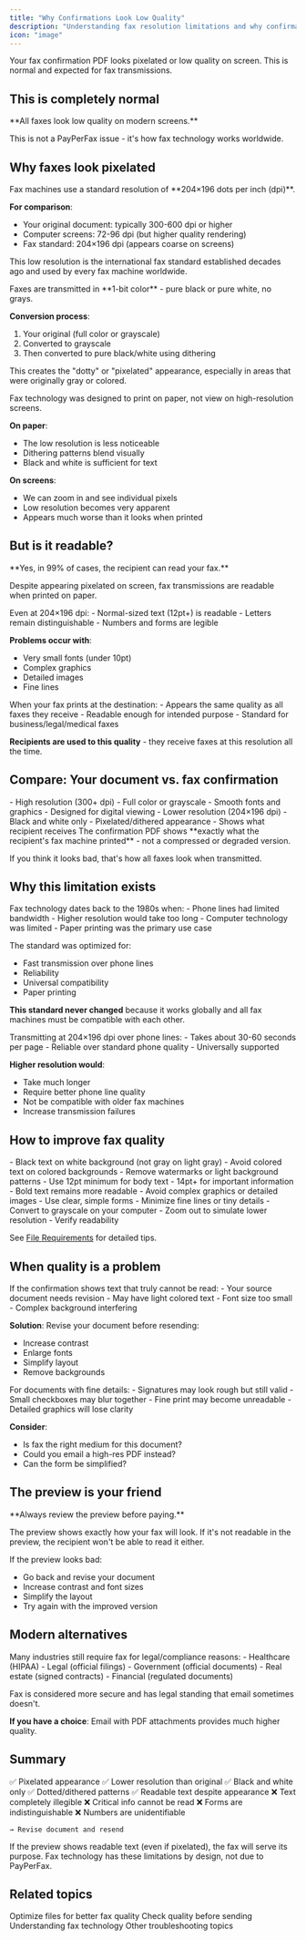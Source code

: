 ```yaml
---
title: "Why Confirmations Look Low Quality"
description: "Understanding fax resolution limitations and why confirmations appear pixelated"
icon: "image"
---
```


Your fax confirmation PDF looks pixelated or low quality on screen. This is normal and expected for fax transmissions.

## This is completely normal

<Note>
**All faxes look low quality on modern screens.**

This is not a PayPerFax issue - it's how fax technology works worldwide.
</Note>

## Why faxes look pixelated

<Accordion title="Fax resolution: 204×196 dpi" icon="image">
Fax machines use a standard resolution of **204×196 dots per inch (dpi)**.

**For comparison**:
- Your original document: typically 300-600 dpi or higher
- Computer screens: 72-96 dpi (but higher quality rendering)
- Fax standard: 204×196 dpi (appears coarse on screens)

This low resolution is the international fax standard established decades ago and used by every fax machine worldwide.
</Accordion>

<Accordion title="Black and white only (1-bit)" icon="palette">
Faxes are transmitted in **1-bit color** - pure black or pure white, no grays.

**Conversion process**:
1. Your original (full color or grayscale)
2. Converted to grayscale
3. Then converted to pure black/white using dithering

This creates the "dotty" or "pixelated" appearance, especially in areas that were originally gray or colored.
</Accordion>

<Accordion title="Designed for paper, not screens" icon="print">
Fax technology was designed to print on paper, not view on high-resolution screens.

**On paper**:
- The low resolution is less noticeable
- Dithering patterns blend visually
- Black and white is sufficient for text

**On screens**:
- We can zoom in and see individual pixels
- Low resolution becomes very apparent
- Appears much worse than it looks when printed
</Accordion>

## But is it readable?

<Info>
**Yes, in 99% of cases, the recipient can read your fax.**

Despite appearing pixelated on screen, fax transmissions are readable when printed on paper.
</Info>

<Accordion title="Text readability" icon="text">
Even at 204×196 dpi:
- Normal-sized text (12pt+) is readable
- Letters remain distinguishable
- Numbers and forms are legible

**Problems occur with**:
- Very small fonts (under 10pt)
- Complex graphics
- Detailed images
- Fine lines
</Accordion>

<Accordion title="What recipients see" icon="print">
When your fax prints at the destination:
- Appears the same quality as all faxes they receive
- Readable enough for intended purpose
- Standard for business/legal/medical faxes

**Recipients are used to this quality** - they receive faxes at this resolution all the time.
</Accordion>

## Compare: Your document vs. fax confirmation

<CardGroup cols={2}>
  <Card title="Your Original Document" icon="file">
    - High resolution (300+ dpi)
    - Full color or grayscale
    - Smooth fonts and graphics
    - Designed for digital viewing
  </Card>
  <Card title="Fax Confirmation PDF" icon="fax">
    - Lower resolution (204×196 dpi)
    - Black and white only
    - Pixelated/dithered appearance
    - Shows what recipient receives
  </Card>
</CardGroup>

<Warning>
The confirmation PDF shows **exactly what the recipient's fax machine printed** - not a compressed or degraded version.

If you think it looks bad, that's how all faxes look when transmitted.
</Warning>

## Why this limitation exists

<Accordion title="Historical reasons" icon="clock-rotate-left">
Fax technology dates back to the 1980s when:
- Phone lines had limited bandwidth
- Higher resolution would take too long
- Computer technology was limited
- Paper printing was the primary use case

The standard was optimized for:
- Fast transmission over phone lines
- Reliability
- Universal compatibility
- Paper printing

**This standard never changed** because it works globally and all fax machines must be compatible with each other.
</Accordion>

<Accordion title="Bandwidth constraints" icon="signal">
Transmitting at 204×196 dpi over phone lines:
- Takes about 30-60 seconds per page
- Reliable over standard phone quality
- Universally supported

**Higher resolution would**:
- Take much longer
- Require better phone line quality
- Not be compatible with older fax machines
- Increase transmission failures
</Accordion>

## How to improve fax quality

<Steps>
  <Step title="Use high-contrast documents">
    - Black text on white background (not gray on light gray)
    - Avoid colored text on colored backgrounds
    - Remove watermarks or light background patterns
  </Step>

  <Step title="Increase font sizes">
    - Use 12pt minimum for body text
    - 14pt+ for important information
    - Bold text remains more readable
  </Step>

  <Step title="Simplify layouts">
    - Avoid complex graphics or detailed images
    - Use clear, simple forms
    - Minimize fine lines or tiny details
  </Step>

  <Step title="Test before faxing">
    - Convert to grayscale on your computer
    - Zoom out to simulate lower resolution
    - Verify readability
  </Step>
</Steps>

See [File Requirements](/sending-faxes/file-requirements) for detailed tips.

## When quality is a problem

<Accordion title="Text is completely unreadable" icon="ban">
If the confirmation shows text that truly cannot be read:
- Your source document needs revision
- May have light colored text
- Font size too small
- Complex background interfering

**Solution**: Revise your document before resending:
- Increase contrast
- Enlarge fonts
- Simplify layout
- Remove backgrounds
</Accordion>

<Accordion title="Critical details are lost" icon="triangle-exclamation">
For documents with fine details:
- Signatures may look rough but still valid
- Small checkboxes may blur together
- Fine print may become unreadable
- Detailed graphics will lose clarity

**Consider**:
- Is fax the right medium for this document?
- Could you email a high-res PDF instead?
- Can the form be simplified?
</Accordion>

## The preview is your friend

<Tip>
**Always review the preview before paying.**

The preview shows exactly how your fax will look. If it's not readable in the preview, the recipient won't be able to read it either.

If the preview looks bad:
- Go back and revise your document
- Increase contrast and font sizes
- Simplify the layout
- Try again with the improved version
</Tip>

## Modern alternatives

<Accordion title="Why not just email?" icon="envelope">
Many industries still require fax for legal/compliance reasons:
- Healthcare (HIPAA)
- Legal (official filings)
- Government (official documents)
- Real estate (signed contracts)
- Financial (regulated documents)

Fax is considered more secure and has legal standing that email sometimes doesn't.

**If you have a choice**: Email with PDF attachments provides much higher quality.
</Accordion>

## Summary

<CardGroup cols={2}>
  <Card title="Normal" icon="check" color="#16A34A">
    ✅ Pixelated appearance
    ✅ Lower resolution than original
    ✅ Black and white only
    ✅ Dotted/dithered patterns
    ✅ Readable text despite appearance
  </Card>
  <Card title="Problem" icon="triangle-exclamation" color="#EF4444">
    ❌ Text completely illegible
    ❌ Critical info cannot be read
    ❌ Forms are indistinguishable
    ❌ Numbers are unidentifiable

    → Revise document and resend
  </Card>
</CardGroup>

<Note>
If the preview shows readable text (even if pixelated), the fax will serve its purpose. Fax technology has these limitations by design, not due to PayPerFax.
</Note>

## Related topics

<CardGroup cols={2}>
  <Card
    title="File Requirements"
    icon="file"
    href="/sending-faxes/file-requirements"
  >
    Optimize files for better fax quality
  </Card>
  <Card
    title="Step-by-Step Guide"
    icon="list-check"
    href="/sending-faxes/step-by-step-guide"
  >
    Check quality before sending
  </Card>
  <Card
    title="How It Works"
    icon="circle-info"
    href="/getting-started/how-it-works"
  >
    Understanding fax technology
  </Card>
  <Card
    title="Common Issues"
    icon="wrench"
    href="/troubleshooting/common-issues"
  >
    Other troubleshooting topics
  </Card>
</CardGroup>
